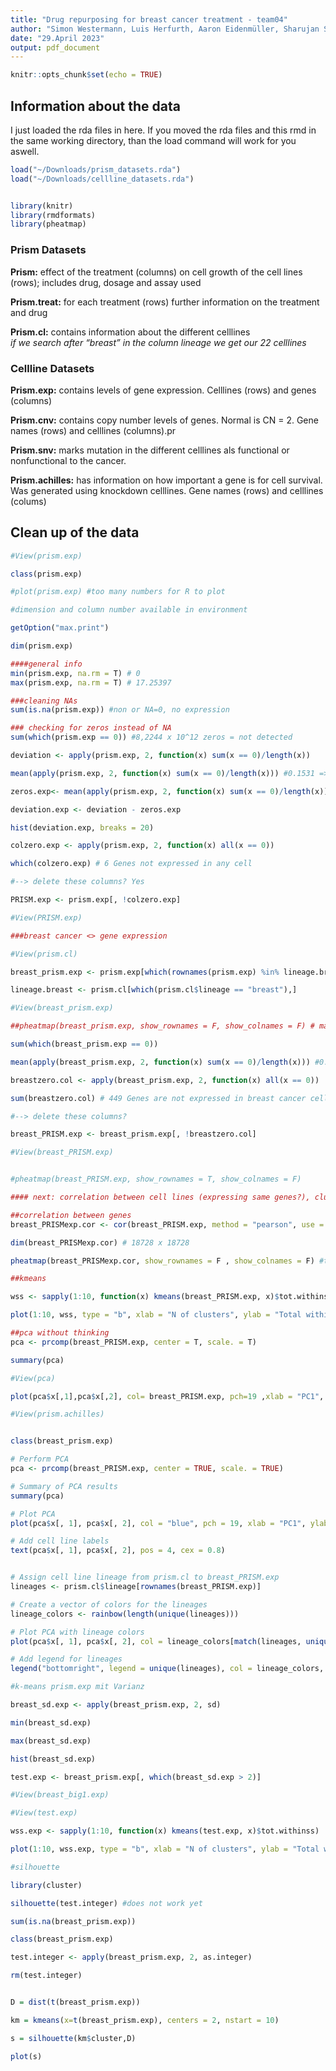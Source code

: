 ```yaml
---
title: "Drug repurposing for breast cancer treatment - team04"
author: "Simon Westermann, Luis Herfurth, Aaron Eidenmüller, Sharujan Suthakaran"
date: "29.April 2023"
output: pdf_document
---
```


```r
knitr::opts_chunk$set(echo = TRUE)
```

## Information about the data

I just loaded the rda files in here. If you moved the rda files and this rmd in the same working directory, than the load command will work for you aswell.

```r
load("~/Downloads/prism_datasets.rda")
load("~/Downloads/cellline_datasets.rda")


library(knitr)
library(rmdformats)
library(pheatmap)

```

### Prism Datasets

**Prism:** effect of the treatment (columns) on cell growth of the cell lines (rows); includes drug, dosage and assay used

**Prism.treat:** for each treatment (rows) further information on the treatment and drug

**Prism.cl:** contains information about the different celllines\
*if we search after "breast" in the column lineage we get our 22 celllines*

### Cellline Datasets

**Prism.exp:** contains levels of gene expression. Celllines (rows) and genes (columns)

**Prism.cnv:** contains copy number levels of genes. Normal is CN = 2. Gene names (rows) and celllines (columns).pr

**Prism.snv:** marks mutation in the different celllines als functional or nonfunctional to the cancer.

**Prism.achilles:** has information on how important a gene is for cell survival. Was generated using knockdown celllines. Gene names (rows) and celllines (colums)

## Clean up of the data

```r

#View(prism.exp)

class(prism.exp)

#plot(prism.exp) #too many numbers for R to plot

#dimension and column number available in environment

getOption("max.print") 

dim(prism.exp)


```

```r
####general info
min(prism.exp, na.rm = T) # 0
max(prism.exp, na.rm = T) # 17.25397

###cleaning NAs
sum(is.na(prism.exp)) #non or NA=0, no expression

### checking for zeros instead of NA
sum(which(prism.exp == 0)) #8,2244 x 10^12 zeros = not detected

deviation <- apply(prism.exp, 2, function(x) sum(x == 0)/length(x))

mean(apply(prism.exp, 2, function(x) sum(x == 0)/length(x))) #0.1531 => 15,3 % of each column is zero

zeros.exp<- mean(apply(prism.exp, 2, function(x) sum(x == 0)/length(x)))

deviation.exp <- deviation - zeros.exp

hist(deviation.exp, breaks = 20)

colzero.exp <- apply(prism.exp, 2, function(x) all(x == 0))

which(colzero.exp) # 6 Genes not expressed in any cell

#--> delete these columns? Yes

PRISM.exp <- prism.exp[, !colzero.exp]

#View(PRISM.exp)

```

```r
###breast cancer <> gene expression

#View(prism.cl)

breast_prism.exp <- prism.exp[which(rownames(prism.exp) %in% lineage.breast$DepMap_ID),]

lineage.breast <- prism.cl[which(prism.cl$lineage == "breast"),]

#View(breast_prism.exp)

##pheatmap(breast_prism.exp, show_rownames = F, show_colnames = F) # many Genes not detected (middle)

sum(which(breast_prism.exp == 0))

mean(apply(breast_prism.exp, 2, function(x) sum(x == 0)/length(x))) #0.1549 => 15,5 % of each column is zero

breastzero.col <- apply(breast_prism.exp, 2, function(x) all(x == 0))

sum(breastzero.col) # 449 Genes are not expressed in breast cancer cells

#--> delete these columns?

breast_PRISM.exp <- breast_prism.exp[, !breastzero.col]

#View(breast_PRISM.exp)


#pheatmap(breast_PRISM.exp, show_rownames = T, show_colnames = F)

```

```r
#### next: correlation between cell lines (expressing same genes?), clustering by genome similarities

##correlation between genes
breast_PRISMexp.cor <- cor(breast_PRISM.exp, method = "pearson", use = "pairwise.complete.obs")

dim(breast_PRISMexp.cor) # 18728 x 18728

pheatmap(breast_PRISMexp.cor, show_rownames = F , show_colnames = F) #too big

##kmeans

wss <- sapply(1:10, function(x) kmeans(breast_PRISM.exp, x)$tot.withinss)

plot(1:10, wss, type = "b", xlab = "N of clusters", ylab = "Total within sum of square") #very strange hahah

```

```r
##pca without thinking
pca <- prcomp(breast_PRISM.exp, center = T, scale. = T)

summary(pca)

#View(pca)

plot(pca$x[,1],pca$x[,2], col= breast_PRISM.exp, pch=19 ,xlab = "PC1", ylab = "PC2") 

#View(prism.achilles) 


class(breast_prism.exp)
```
```r
# Perform PCA
pca <- prcomp(breast_PRISM.exp, center = TRUE, scale. = TRUE)

# Summary of PCA results
summary(pca)

# Plot PCA
plot(pca$x[, 1], pca$x[, 2], col = "blue", pch = 19, xlab = "PC1", ylab = "PC2")

# Add cell line labels
text(pca$x[, 1], pca$x[, 2], pos = 4, cex = 0.8)



```

```r
# Assign cell line lineage from prism.cl to breast_PRISM.exp
lineages <- prism.cl$lineage[rownames(breast_PRISM.exp)]

# Create a vector of colors for the lineages
lineage_colors <- rainbow(length(unique(lineages)))

# Plot PCA with lineage colors
plot(pca$x[, 1], pca$x[, 2], col = lineage_colors[match(lineages, unique(lineages))], pch = 19, xlab = "PC1", ylab = "PC2")

# Add legend for lineages
legend("bottomright", legend = unique(lineages), col = lineage_colors, pch = 19, cex = 0.8)

```



```r
#k-means prism.exp mit Varianz

breast_sd.exp <- apply(breast_prism.exp, 2, sd)

min(breast_sd.exp)

max(breast_sd.exp)

hist(breast_sd.exp)

test.exp <- breast_prism.exp[, which(breast_sd.exp > 2)]

#View(breast_big1.exp)

#View(test.exp)

wss.exp <- sapply(1:10, function(x) kmeans(test.exp, x)$tot.withinss)

plot(1:10, wss.exp, type = "b", xlab = "N of clusters", ylab = "Total within sum of square")

```

```r
#silhouette

library(cluster)

silhouette(test.integer) #does not work yet

sum(is.na(breast_prism.exp))

class(breast_prism.exp)

test.integer <- apply(breast_prism.exp, 2, as.integer)

rm(test.integer)


D = dist(t(breast_prism.exp))

km = kmeans(x=t(breast_prism.exp), centers = 2, nstart = 10)

s = silhouette(km$cluster,D)

plot(s)

```